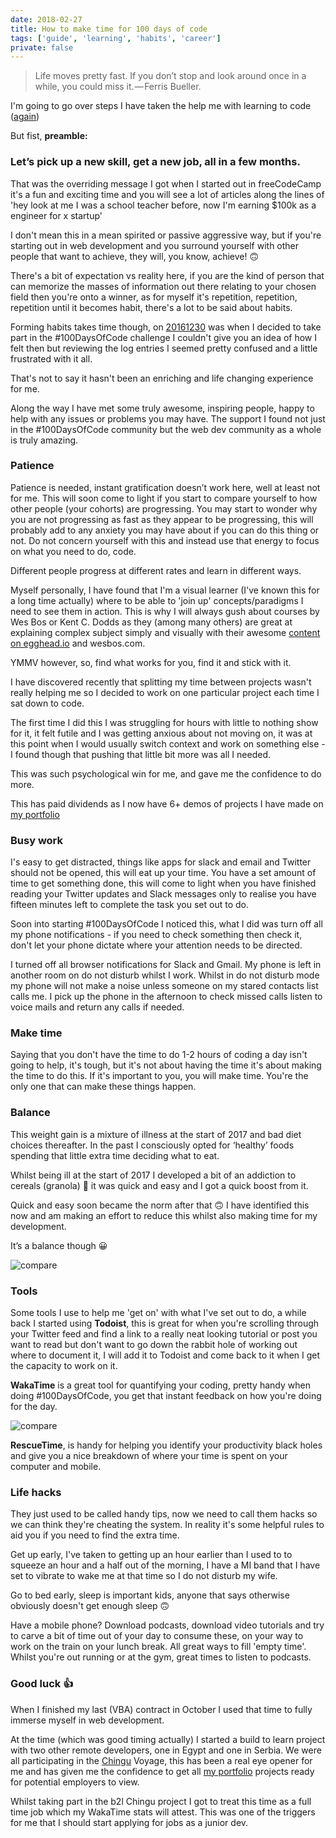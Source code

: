 ```yaml
---
date: 2018-02-27
title: How to make time for 100 days of code
tags: ['guide', 'learning', 'habits', 'career']
private: false
---
```


> Life moves pretty fast. If you don’t stop and look around once in a
> while, you could miss it. — Ferris Bueller.

I'm going to go over steps I have taken the help me with learning to
code ([again])

But fist, **preamble:**

### Let’s pick up a new skill, get a new job, all in a few months.

That was the overriding message I got when I started out in
freeCodeCamp it's a fun and exciting time and you will see a lot of
articles along the lines of 'hey look at me I was a school teacher
before, now I'm earning \$100k as a engineer for x startup'

I don't mean this in a mean spirited or passive aggressive way, but if
you're starting out in web development and you surround yourself with
other people that want to achieve, they will, you know, achieve! 🙃

There's a bit of expectation vs reality here, if you are the kind of
person that can memorize the masses of information out there relating
to your chosen field then you're onto a winner, as for myself it's
repetition, repetition, repetition until it becomes habit, there's a
lot to be said about habits.

Forming habits takes time though, on [20161230] was when I decided to
take part in the <span>#100DaysOfCode</span> challenge I couldn't give
you an idea of how I felt then but reviewing the log entries I seemed
pretty confused and a little frustrated with it all.

That's not to say it hasn't been an enriching and life changing
experience for me.

Along the way I have met some truly awesome, inspiring people, happy
to help with any issues or problems you may have. The support I found
not just in the <span>#100DaysOfCode</span> community but the web dev
community as a whole is truly amazing.

### Patience

Patience is needed, instant gratification doesn’t work here, well at
least not for me. This will soon come to light if you start to compare
yourself to how other people (your cohorts) are progressing. You may
start to wonder why you are not progressing as fast as they appear to
be progressing, this will probably add to any anxiety you may have
about if you can do this thing or not. Do not concern yourself with
this and instead use that energy to focus on what you need to do,
code.

Different people progress at different rates and learn in different
ways.

Myself personally, I have found that I'm a visual learner (I've known
this for a long time actually) where to be able to 'join up'
concepts/paradigms I need to see them in action. This is why I will
always gush about courses by Wes Bos or Kent C. Dodds as they (among
many others) are great at explaining complex subject simply and
visually with their awesome [content on egghead.io] and wesbos.com.

YMMV however, so, find what works for you, find it and stick with it.

I have discovered recently that splitting my time between projects
wasn't really helping me so I decided to work on one particular
project each time I sat down to code.

The first time I did this I was struggling for hours with little to
nothing show for it, it felt futile and I was getting anxious about
not moving on, it was at this point when I would usually switch
context and work on something else - I found though that pushing that
little bit more was all I needed.

This was such psychological win for me, and gave me the confidence to
do more.

This has paid dividends as I now have 6+ demos of projects I have made
on [my portfolio]

### Busy work

I's easy to get distracted, things like apps for slack and email and
Twitter should not be opened, this will eat up your time. You have a
set amount of time to get something done, this will come to light when
you have finished reading your Twitter updates and Slack messages only
to realise you have fifteen minutes left to complete the task you set
out to do.

Soon into starting <span>#100DaysOfCode</span> I noticed this, what I
did was turn off all my phone notifications - if you need to check
something then check it, don't let your phone dictate where your
attention needs to be directed.

I turned off all browser notifications for Slack and Gmail. My phone
is left in another room on do not disturb whilst I work. Whilst in do
not disturb mode my phone will not make a noise unless someone on my
stared contacts list calls me. I pick up the phone in the afternoon to
check missed calls listen to voice mails and return any calls if
needed.

### Make time

Saying that you don't have the time to do 1-2 hours of coding a day
isn't going to help, it's tough, but it's not about having the time
it's about making the time to do this. If it's important to you, you
will make time. You're the only one that can make these things happen.

### Balance

This weight gain is a mixture of illness at the start of 2017 and bad
diet choices thereafter. In the past I consciously opted for ‘healthy’
foods spending that little extra time deciding what to eat.

Whilst being ill at the start of 2017 I developed a bit of an
addiction to cereals (granola) 😬 it was quick and easy and I got a
quick boost from it.

Quick and easy soon became the norm after that 🙃 I have identified
this now and am making an effort to reduce this whilst also making
time for my development.

It’s a balance though 😀

![compare](./weight-gain.png)

### Tools

Some tools I use to help me 'get on' with what I've set out to do, a
while back I started using **Todoist**, this is great for when you're
scrolling through your Twitter feed and find a link to a really neat
looking tutorial or post you want to read but don't want to go down
the rabbit hole of working out where to document it, I will add it to
Todoist and come back to it when I get the capacity to work on it.

**WakaTime** is a great tool for quantifying your coding, pretty handy
when doing <span>#100DaysOfCode</span>, you get that instant feedback
on how you're doing for the day.

![compare](./wakatime-stats.png)

**RescueTime**, is handy for helping you identify your productivity
black holes and give you a nice breakdown of where your time is spent
on your computer and mobile.

### Life hacks

They just used to be called handy tips, now we need to call them hacks
so we can think they're cheating the system. In reality it's some
helpful rules to aid you if you need to find the extra time.

Get up early, I've taken to getting up an hour earlier than I used to
to squeeze an hour and a half out of the morning, I have a MI band
that I have set to vibrate to wake me at that time so I do not disturb
my wife.

Go to bed early, sleep is important kids, anyone that says otherwise
obviously doesn't get enough sleep 🙃

Have a mobile phone? Download podcasts, download video tutorials and
try to carve a bit of time out of your day to consume these, on your
way to work on the train on your lunch break. All great ways to fill
'empty time'. Whilst you're out running or at the gym, great times to
listen to podcasts.

### Good luck 👍

When I finished my last (VBA) contract in October I used that time to
fully immerse myself in web development.

At the time (which was good timing actually) I started a build to
learn project with two other remote developers, one in Egypt and one
in Serbia. We were all participating in the [Chingu] Voyage, this has
been a real eye opener for me and has given me the confidence to get
all [my portfolio] projects ready for potential employers to view.

Whilst taking part in the b2l Chingu project I got to treat this time
as a full time job which my WakaTime stats will attest. This was one
of the triggers for me that I should start applying for jobs as a
junior dev.

[again]: https://scottspence.com/#hi-im-scott
[20161230]:
  https://github.com/spences10/100-days-of-code/commit/7dbefb608862401d4cb9e6ed11f539b44bedcdae
[chingu]: https://medium.com/chingu
[my portfolio]: https://scottspence.com/#portfolio
[content on egghead.io]: https://egghead.io/instructors/kentcdodds
[wesbos.com]: http://wesbos.com/courses/
